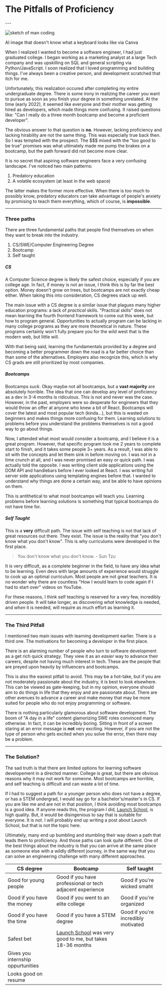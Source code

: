 
# The Pitfalls of Proficiency
<AuthorBlurb date="06/10/2024"/>
---

<Image 
  src="/proficiency.png"
  width={600} height={500}
  alt="sketch of man coding"
  className="rounded-md w-auto"
/>

<figcaption>AI image that doesn't know what a keyboard looks like via Canva</figcaption>

When I realized I wanted to become a software engineer, I had just graduated college. I began working as a marketing analyst at a large Tech company and was upskilling on SQL and general scripting via Python/JavaScript. I soon realized that I loved programming and building things. I've always been a creative person, and development scratched that itch for me.

Unfortunately, this realization occured after completing my entire undergraduate degree. There is some irony in realizing the career you want to pursue as soon as you finish your degree in something unrelated. At the time (early 2022), it seemed like everyone and their mother was getting hired as developers, which made things more confusing. It raised questions like: "Can I really do a three month bootcamp and become a proficient developer".

The obvious answer to that question is **no**. However, lacking proficiency and lacking hirability are not the same thing. This was especially true back then. So I was tempted with the prospect. The $$$ mixed with the "too good to be true" promises was what ultimately made me pump the brakes on a bootcamp, but the path forward did not become more clear.

It is no secret that aspiring software engineers face a very confusing landscape. I've noticed two main patterns:
1. Predatory education
2. A volatile ecosystem (at least in the web space)

The latter makes the former more effective. When there is too much to possibly know, predatory educators can take advantage of people's anxiety by promising to teach them everything, which of course, is **impossible**.

---

### Three paths
There are three fundamental paths that people find themselves on when they want to break into the industry.
1. CS/SWE/Computer Engineering Degree
2. Bootcamp
3. Self taught

##### CS
A Computer Science degree is likely the safest choice, especially if you are college age. In fact, if money is not an issue, I think this is by far the best option. Money doesn't grow on trees, but bootcamps are not exactly cheap either. When taking this into consideration, CS degrees stack up well.

The main issue with a CS degree is a similar issue that plagues many higher education programs: a lack of *practical* skills. "Practical skills" does not mean learning the fourth frontend framework to come out this week, but how to program general. Opportunities to actually program can be lacking in many college programs as they are more theoretical in nature. These programs certainly won't fully prepare you for the wild west that is the modern web, but little will.

With that being said, learning the fundamentals provided by a degree and becoming a better programmer down the road is a far better choice than than some of the alternatives. Employers also recognize this, which is why CS grads are still prioritized by most companies.

##### Bootcamps
Bootcamps *suck*. Okay maybe not all bootcamps, but a **vast majority** are absolutely horrible. The idea that one can develop any level of proficiency as a dev in 3-4 months is ridiculous. This is not and never was the case. However, in the past, employers were so desperate for engineers that they would throw an offer at anyone who knew a bit of React. Bootcamps will cover the latest and most popular tech (kinda...), but this is wasted on beginners and makes things more confusing for them. Learning solutions to problems before you understand the problems themselves is not a good way to go about things.

Now, I attended what most would consider a bootcamp, and I believe it is a great program. However, that specific program took me 2 years to complete start to finish, and it takes some people 3+ years. As a result, I was able to sit with the concepts and let them sink in before moving on. I was not in a time crunch at all, and I was never promised an easy or quick path. I was actually told the opposite. I was writing client side applications using the DOM API and handlebars before I ever looked at React. I was writing full server side applications using templating engines before that. I wanted to understand why things are done a certain way, and be able to have opinions on them. 

This is antithetical to what most bootcamps will teach you. Learning problems before learning solutions is something that typical bootcamps do not have time for.

##### Self Taught
This is a **very** difficult path. The issue with self teaching is not that lack of great resources out there. They exist. The issue is the reality that "you don't know what you don't know". This is why curriculums were developed in the first place.

> You don't know what you don't know. - Sun Tzu

It is very difficult, as a complete beginner in the field, to have any idea what to be learning. Even devs with large amounts of experience would struggle to cook up an optimal curriculum. Most people are not great teachers. It is no wonder why there are countless "How I would learn to code again if I had to start over" videos on YouTube.

For these reasons, I think self teaching is reserved for a very few, incredibly driven people. It will take longer, as discovering *what* knowledge is needed, and *when* it is needed, will require as much effort as learning it.

---

### The Third Pitfall
I mentioned two main issues with learning development earlier. There is a third one. The motivations for becoming a developer in the first place.

There is an alarming number of people who turn to software development as a get rich quick strategy. They view it as an *easier* way to advance their careers, despite not having much interest in tech. These are the people that are preyed upon heavily by influencers and bootcamps.

This is also the easiest pitfall to avoid. This may be a hot-take, but if you are not moderately passionate about the industry, it is best to look elsewhere. This can be viewed as gate-keeping, but in my opinion, everyone should aim to do things in life that they enjoy and are passionate about. There are other avenues to advance a career and make money that may be more suited for people who do not enjoy programming or software. 

There is nothing particularly glamorous about software development. The boom of "A day in a life" content glamorizing SWE roles convinced many otherwise. In fact, it can be incredibly boring. Sitting in front of a screen staring at an error message is **not** very exciting. However, if you are not the type of person who gets excited when you solve the error, then there may be a problem.

---

### The Solution?
The sad truth is that there are limited options for learning software developement in a directed manner. College is great, but there are obvious reasons why it may not work for someone. Most bootcamps are horrible, and self teaching is difficult and can waste a lot of time. 

If I had to suggest a path for a younger person who does not have a degree, or has a STEM undergrad, I would say go for a bachelor's/master's in CS. If you are like me and are not in that position, I think avoiding most bootcamps is a good idea. If anyone reads this, the program I did, [Launch School](https://launchschool.com), is high quality. But, it would be disingenious to say that is suitable for everyone. It is not. I will probably end up writing a post about Launch School, but that is not the topic here.

Ultimately, many end up bumbling and stumbling their way down a path that leads them to proficiency. And those paths can look quite different. One of the best things about the industry is that you can arrive at the same place as someone else with a wildly different journey, in the same way that you can solve an engineering challenge with many different approaches.

| CS degree | Bootcamp | Self taught |
| -- | -------- | ----------- |
| Good for young people| Good if you have professional or tech adjacent experience | Good if you're wicked smaht
| Good if you have the money| Good if you went to an elite college | Good if you're organized 
| Good if you have the time| Good if you have a STEM degree | Good if you're incredibly motivated
| Safest bet| [Launch School](https://launchschool) was very good to me, but takes 18-36 months
| Gives you internship oppurtunities|
| Looks good on resume |
